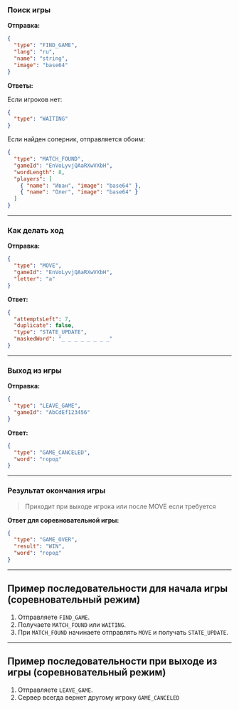 ### Поиск игры

**Отправка:**
```json
{
  "type": "FIND_GAME",
  "lang": "ru",
  "name": "string",
  "image": "base64"
}
```

**Ответы:**

Если игроков нет:
```json
{
  "type": "WAITING"
}
```

Если найден соперник, отправляется обоим:
```json
{
  "type": "MATCH_FOUND",
  "gameId": "EnVoLyvjQAaRXwVXbH",
  "wordLength": 8,
  "players": [
    { "name": "Иван", "image": "base64" },
    { "name": "Олег", "image": "base64" }
  ]
}
```

---

### Как делать ход

**Отправка:**
```json
{
  "type": "MOVE",
  "gameId": "EnVoLyvjQAaRXwVXbH",
  "letter": "а"
}
```

**Ответ:**
```json
{
  "attemptsLeft": 7,
  "duplicate": false,
  "type": "STATE_UPDATE",
  "maskedWord": "_ _ _ _ _ _ _ _"
}
```

---

### Выход из игры

**Отправка:**
```json
{
  "type": "LEAVE_GAME",
  "gameId": "AbCdEf123456"
}
```

**Ответ:**
```json
{
  "type": "GAME_CANCELED",
  "word": "город"
}
```

---

### Результат окончания игры
> Приходит при выходе игрока или после MOVE если требуется

**Ответ для соревновательной игры:**
```json
{
  "type": "GAME_OVER",
  "result": "WIN",
  "word": "город"
}
```

---

## Пример последовательности для начала игры (соревновательный режим)

1. Отправляете `FIND_GAME`.
2. Получаете `MATCH_FOUND` или `WAITING`.
3. При `MATCH_FOUND` начинаете отправлять `MOVE` и получать `STATE_UPDATE`.

---

## Пример последовательности при выходе из игры (соревновательный режим)

1. Отправляете `LEAVE_GAME`.
2. Сервер всегда вернет другому игроку `GAME_CANCELED`
